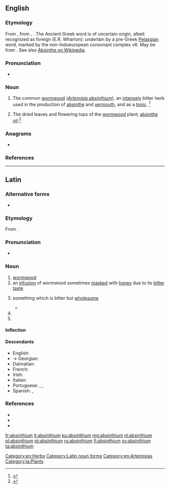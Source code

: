 {{also|Absinthium}}
==English==

===Etymology===
From {{etyl|la|en}} {{m|la|absinthium}}, from {{etyl|grc|en}} {{m|grc|ἀψίνθιον}}, {{m|grc|ἀσπίνθιον}}. The Ancient Greek word is of uncertain origin, albeit recognized as foreign (E.R. Wharton): underlain by a pre-Greek [[w:Pelasgians#Pelasgian_as_pre-Indo-European|Pelasgian]] word, marked by the non-Indoeuropean consonant complex νθ.
May be from {{etyl|fa|en}} {{m|fa|sc=fa-Arab|اسپند|tr=ispand||wild rue}}. See also [[w:Absinthe#Etymology|Absinthe on Wikipedia]].

===Pronunciation===
* {{a|US}} {{IPA|/æbˈsɪn.θi.m̩/|lang=en}}

===Noun===
{{en-noun|-}}

# {{lb|en|now|rare}} The common [[wormwood]] (''[[Artemisia absinthium]]''), an [[intensely]] bitter herb used in the production of [[absinthe]] and [[vermouth]], and as a [[tonic]]. {{defdate|First attested around 1150 to 1350.}}<ref name=SOED>{{cite-book|editor=Brown, Lesley|title=The Shorter Oxford English Dictionary|year=1933|edition=5th|year_published=2003|publisher=Oxford University Press|location=Oxford, UK|isbn=978-0-19-860575-7|page=9}}</ref>
# The dried leaves and flowering tops of the [[wormwood]] plant; [[absinthe oil]].<ref>{{R:MW3 1976|page=5}}</ref>
[[Category:en:Herbs]]

===Anagrams===
* {{l|en|bismuthian}}

===References===
<references/>

----

==Latin==

===Alternative forms===
* {{l|la|apsinthium}}

===Etymology===
From {{der|la|grc|ἀψίνθιον||wormwood}}.

===Pronunciation===
* {{la-IPA|absinthium}}

===Noun===
{{la-noun|absinthium|absinthiī|gen2=absinthī|n|second}}

# [[wormwood]]
# an [[infusion]] of wormwood sometimes [[masked]] with [[honey]] due to its [[bitter]] [[taste]]
# {{lb|la|figuratively}} something which is bitter but [[wholesome]]
#* {{Q|la|Quintilian|Institutio Oratoria|3|1|5|quote=Sed nos veremur ne parum hic liber mellis et '''absinthii''' multum habere videatur|trans=But I fear that this book will have too little sweetness and too much '''wormwood'''.}}
# {{inflection of|absinthium||acc|s|lang=la}}
# {{inflection of|absinthium||voc|s|lang=la}}

====Inflection====
{{la-decl-2nd-N-ium|absinth}}

====Descendants====
* English: {{l|en|absinthe}}
* → Georgian: {{l|ka|აბზინდა}}
* Dalmatian: {{l|dlm|ascianz}}
* French: {{l|fr|absinthe}}
* Irish: {{l|ga|apsaint}}
* Italian: {{l|it|assenzio}}
* Portuguese: {{l|pt|sintro}}, {{l|pt|absíntio}}, {{l|pt|absinto}} {{qualifier|via French}}
* Spanish: {{l|es|absintio}}, {{l|es|ajenjo}}

===References===
* {{R:L&S}}
* {{R:du Cange}}
* {{R:Peck}}

[[Category:Latin noun forms]]
[[Category:en:Artemisias]]
[[Category:la:Plants]]

[[fr:absinthium]]
[[it:absinthium]]
[[ku:absinthium]]
[[mg:absinthium]]
[[nl:absinthium]]
[[pl:absinthium]]
[[pt:absinthium]]
[[ru:absinthium]]
[[fi:absinthium]]
[[sv:absinthium]]
[[ta:absinthium]]